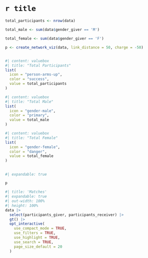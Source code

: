 # `r title`

```r
total_participants <- nrow(data)

total_male <- sum(data$gender_giver == 'M')

total_female <- sum(data$gender_giver == 'F')

p <- create_network_viz(data, link_distance = 50, charge = -50)

```

## {height=25%}
```r
#| content: valuebox
#| title: "Total Participants"
list(
  icon = "person-arms-up",
  color = "success",
  value = total_participants
)
```

```r
#| content: valuebox
#| title: "Total Male"
list(
  icon = "gender-male",
  color = "primary",
  value = total_male
)
```

```r
#| content: valuebox
#| title: "Total Female"
list(
  icon = "gender-female",
  color = "danger",
  value = total_female
)
```

##
```r
#| expandable: true

p

```

```r
#| title: 'Matches'
#| expandable: true
#| out-width: 100%
#| height: 100%
data |>
  select(participants_giver, participants_receiver) |>
  gt() |> 
  opt_interactive(
    use_compact_mode = TRUE,
    use_filters = TRUE,
    use_highlight = TRUE,
    use_search = TRUE,
    page_size_default = 20
  )

```
